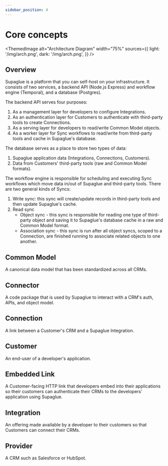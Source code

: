 ```yaml
---
sidebar_position: 4
---
```


# Core concepts


<ThemedImage
  alt="Architecture Diagram"
  width="75%"
  sources={{
    light: '/img/arch.png',
    dark: '/img/arch.png',
  }}
/>

## Overview

Supaglue is a platform that you can self-host on your infrastructure. It consists of two services, a backend API (Node.js Express) and workflow engine (Temporal), and a database (Postgres).

The backend API serves four purposes:

1. As a management layer for developers to configure Integrations.
2. As an authentication layer for Customers to authenticate with third-party tools to create Connections.
3. As a serving layer for developers to read/write Common Model objects.
4. As a worker layer for Sync workflows to read/write from third-party tools and cache in Supaglue's database.

The database serves as a place to store two types of data:

1. Supaglue application data (Integrations, Connections, Customers).
2. Data from Customers' third-party tools (raw and Common Model formats).

The workflow engine is responsible for scheduling and executing Sync workflows which move data in/out of Supaglue and third-party tools. There are two general kinds of Syncs:

1. Write sync: this sync will create/update records in third-party tools and then update Supaglue's cache.
2. Read sync
   - Object sync - this sync is responsible for reading one type of third-party object and saving it to Supaglue's database cache in a raw and Common Model format.
   - Association sync - this sync is run after all object syncs, scoped to a Connection, are finished running to associate related objects to one another.

## Common Model
A canonical data model that has been standardized across all CRMs.

## Connector
A code package that is used by Supaglue to interact with a CRM's auth, APIs, and object model.

## Connection
A link between a Customer's CRM and a Supaglue Integration.

## Customer
An end-user of a developer's application.

## Embedded Link
A Customer-facing HTTP link that developers embed into their applications so their customers can authenticate their CRMs to the developers' application using Supaglue.

## Integration
An offering made available by a developer to their customers so that Customers can connect their CRMs.

## Provider
A CRM such as Salesforce or HubSpot.
